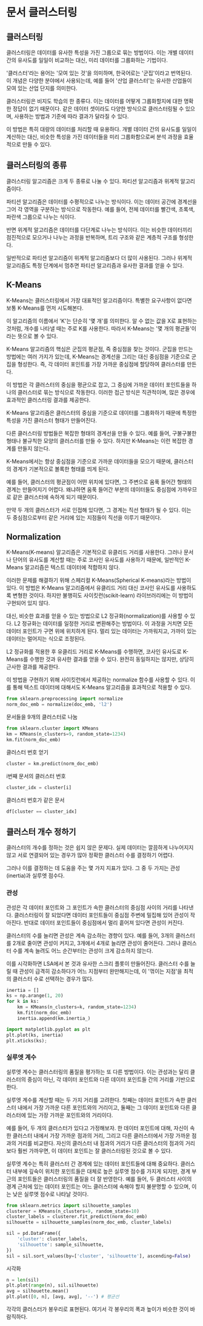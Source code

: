 # 문서 클러스터링

## 클러스터링

클러스터링은 데이터를 유사한 특성을 가진 그룹으로 묶는 방법이다. 이는 개별 데이터 간의 유사도를 일일이 비교하는 대신, 미리 데이터를 그룹화하는 기법이다.

'클러스터'라는 용어는 '모여 있는 것'을 의미하며, 한국어로는 '군집'이라고 번역된다. 이 개념은 다양한 분야에서 사용되는데, 예를 들어 '산업 클러스터'는 유사한 산업들이 모여 있는 산업 단지를 의미한다.

클러스터링은 비지도 학습의 한 종류다. 이는 데이터를 어떻게 그룹화할지에 대한 명확한 정답이 없기 때문이다. 같은 데이터 셋이라도 다양한 방식으로 클러스터링될 수 있으며, 사용하는 방법과 기준에 따라 결과가 달라질 수 있다.

이 방법은 특히 대량의 데이터를 처리할 때 유용하다. 개별 데이터 간의 유사도를 일일이 계산하는 대신, 비슷한 특성을 가진 데이터들을 미리 그룹화함으로써 분석 과정을 효율적으로 만들 수 있다.

## 클러스터링의 종류

클러스터링 알고리즘은 크게 두 종류로 나눌 수 있다. 파티션 알고리즘과 위계적 알고리즘이다.

파티션 알고리즘은 데이터를 수평적으로 나누는 방식이다. 이는 데이터 공간에 경계선을 그어 각 영역을 구분하는 방식으로 작동한다. 예를 들어, 전체 데이터를 빨간색, 초록색, 파란색 그룹으로 나누는 식이다. 

반면 위계적 알고리즘은 데이터를 다단계로 나누는 방식이다. 이는 비슷한 데이터끼리 점진적으로 모으거나 나누는 과정을 반복하며, 트리 구조와 같은 계층적 구조를 형성한다. 

일반적으로 파티션 알고리즘이 위계적 알고리즘보다 더 많이 사용된다. 그러나 위계적 알고리즘도 특정 단계에서 멈추면 파티션 알고리즘과 유사한 결과를 얻을 수 있다. 

## K-Means

K-Means는 클러스터링에서 가장 대표적인 알고리즘이다. 특별한 요구사항이 없다면 보통 K-Means를 먼저 시도해본다. 

이 알고리즘의 이름에서 'K'는 단순히 '몇 개'를 의미한다. 알 수 없는 값을 X로 표현하는 것처럼, 개수를 나타낼 때는 주로 K를 사용한다. 따라서 K-Means는 '몇 개의 평균들'이라는 뜻으로 볼 수 있다.

K-Means 알고리즘의 핵심은 군집의 평균점, 즉 중심점을 찾는 것이다. 군집을 만드는 방법에는 여러 가지가 있는데, K-Means는 경계선을 그리는 대신 중심점을 기준으로 군집을 형성한다. 즉, 각 데이터 포인트를 가장 가까운 중심점에 할당하여 클러스터를 만든다.

이 방법은 각 클러스터의 중심을 평균으로 잡고, 그 중심에 가까운 데이터 포인트들을 하나의 클러스터로 묶는 방식으로 작동한다. 이러한 접근 방식은 직관적이며, 많은 경우에 효과적인 클러스터링 결과를 제공한다.

K-Means 알고리즘은 클러스터의 중심을 기준으로 데이터를 그룹화하기 때문에 특정한 특성을 가진 클러스터 형태가 만들어진다. 

다른 클러스터링 방법들은 복잡한 형태의 경계선을 만들 수 있다. 예를 들어, 구불구불한 형태나 불규칙한 모양의 클러스터를 만들 수 있다. 하지만 K-Means는 이런 복잡한 경계를 만들지 않는다.

K-Means에서는 항상 중심점을 기준으로 가까운 데이터들을 모으기 때문에, 클러스터의 경계가 기본적으로 볼록한 형태를 띄게 된다.

예를 들어, 클러스터의 평균점이 어떤 위치에 있다면, 그 주변으로 움푹 들어간 형태의 경계는 만들어지기 어렵다. 왜냐하면 움푹 들어간 부분의 데이터들도 중심점에 가까우므로 같은 클러스터에 속하게 되기 때문이다.

만약 두 개의 클러스터가 서로 인접해 있다면, 그 경계는 직선 형태가 될 수 있다. 이는 두 중심점으로부터 같은 거리에 있는 지점들이 직선을 이루기 때문이다.

## Normalization

K-Means(K-means) 알고리즘은 기본적으로 유클리드 거리를 사용한다. 그러나 문서나 단어의 유사도를 계산할 때는 주로 코사인 유사도를 사용하기 때문에, 일반적인 K-Means 알고리즘은 텍스트 데이터에 적합하지 않다.

이러한 문제를 해결하기 위해 스페리컬 K-Means(Spherical K-means)라는 방법이 있다. 이 방법은 K-Means 알고리즘에서 유클리드 거리 대신 코사인 유사도를 사용하도록 변형한 것이다. 하지만 불행히도 사이킷런(scikit-learn) 라이브러리에는 이 방법이 구현되어 있지 않다.

대신, 비슷한 효과를 얻을 수 있는 방법으로 L2 정규화(normalization)를 사용할 수 있다. L2 정규화는 데이터를 일정한 거리로 변환해주는 방법이다. 이 과정을 거치면 모든 데이터 포인트가 구면 위에 위치하게 된다. 멀리 있는 데이터는 가까워지고, 가까이 있는 데이터는 멀어지는 식으로 조정된다.

L2 정규화를 적용한 후 유클리드 거리로 K-Means를 수행하면, 코사인 유사도로 K-Means를 수행한 것과 유사한 결과를 얻을 수 있다. 완전히 동일하지는 않지만, 상당히 근사한 결과를 제공한다.

이 방법을 구현하기 위해 사이킷런에서 제공하는 normalize 함수를 사용할 수 있다. 이를 통해 텍스트 데이터에 대해서도 K-Means 알고리즘을 효과적으로 적용할 수 있다.

```python
from sklearn.preprocessing import normalize
norm_doc_emb = normalize(doc_emb, 'l2')
```

문서들을 9개의 클러스터로 나눔

```python
from sklearn.cluster import KMeans
km = KMeans(n_clusters=9, random_state=1234)
km.fit(norm_doc_emb)
```

클러스터 번호 얻기

```python
cluster = km.predict(norm_doc_emb)
```
i번째 문서의 클러스터 번호
```python
cluster_idx = cluster[i]
```

클러스터 번호가 같은 문서

```python
df[cluster == cluster_idx]
```

## 클러스터 개수 정하기
클러스터의 개수를 정하는 것은 쉽지 않은 문제다. 실제 데이터는 깔끔하게 나누어지지 않고 서로 연결되어 있는 경우가 많아 정확한 클러스터 수를 결정하기 어렵다.

그러나 이를 결정하는 데 도움을 주는 몇 가지 지표가 있다. 그 중 두 가지는 관성(inertia)과 실루엣 점수다.

### 관성

관성은 각 데이터 포인트와 그 포인트가 속한 클러스터의 중심점 사이의 거리를 나타낸다. 클러스터링이 잘 되었다면 데이터 포인트들이 중심점 주변에 밀집해 있어 관성이 작아진다. 반대로 데이터 포인트들이 중심점에서 멀리 흩어져 있다면 관성이 커진다.

클러스터의 수를 늘리면 관성은 계속 감소하는 경향이 있다. 예를 들어, 3개의 클러스터를 2개로 줄이면 관성이 커지고, 3개에서 4개로 늘리면 관성이 줄어든다. 그러나 클러스터 수를 계속 늘려도 어느 순간부터는 관성이 크게 감소하지 않는다.

이를 시각화하면 LSA에서 본 것과 유사한 스크리 플롯이 만들어진다. 클러스터 수를 늘릴 때 관성이 급격히 감소하다가 어느 지점부터 완만해지는데, 이 '꺾이는 지점'을 최적의 클러스터 수로 선택하는 경우가 많다.


```python
inertia = []
ks = np.arange(1, 20)
for k in ks:
    km = KMeans(n_clusters=k, random_state=1234)
    km.fit(norm_doc_emb)
    inertia.append(km.inertia_)

import matplotlib.pyplot as plt
plt.plot(ks, inertia)
plt.xticks(ks);
```

### 실루엣 계수

실루엣 계수는 클러스터링의 품질을 평가하는 또 다른 방법이다. 이는 관성과는 달리 클러스터의 중심이 아닌, 각 데이터 포인트와 다른 데이터 포인트들 간의 거리를 기반으로 한다.

실루엣 계수를 계산할 때는 두 가지 거리를 고려한다. 첫째는 데이터 포인트가 속한 클러스터 내에서 가장 가까운 다른 포인트와의 거리이고, 둘째는 그 데이터 포인트와 다른 클러스터에 있는 가장 가까운 포인트와의 거리이다.

예를 들어, 두 개의 클러스터가 있다고 가정해보자. 한 데이터 포인트에 대해, 자신이 속한 클러스터 내에서 가장 가까운 점과의 거리, 그리고 다른 클러스터에서 가장 가까운 점과의 거리를 비교한다. 자신의 클러스터 내 점과의 거리가 다른 클러스터의 점과의 거리보다 훨씬 가까우면, 이 데이터 포인트는 잘 클러스터링된 것으로 볼 수 있다.

실루엣 계수는 특히 클러스터 간 경계에 있는 데이터 포인트들에 대해 중요하다. 클러스터 내부에 깊숙이 위치한 포인트들은 대체로 높은 실루엣 점수를 가지게 되지만, 경계 부근의 포인트들은 클러스터링의 품질을 더 잘 반영한다. 예를 들어, 두 클러스터 사이의 경계 근처에 있는 데이터 포인트는 어느 클러스터에 속해야 할지 불분명할 수 있으며, 이는 낮은 실루엣 점수로 나타날 것이다.


```python
from sklearn.metrics import silhouette_samples
clusterer = KMeans(n_clusters=9, random_state=10)
cluster_labels = clusterer.fit_predict(norm_doc_emb)
silhouette = silhouette_samples(norm_doc_emb, cluster_labels)

sil = pd.DataFrame({
    'cluster': cluster_labels,
    'silhouette': sample_silhouette,
})
sil = sil.sort_values(by=['cluster', 'silhouette'], ascending=False)
```

시각화

```python
n = len(sil)
plt.plot(range(n), sil.silhouette)
avg = silhouette.mean()
plt.plot([0, n], [avg, avg], '--') # 평균선
```

각각의 클러스터가 봉우리로 표현된다. 여기서 각 봉우리의 폭과 높이가 비슷한 것이 바람직하다.


